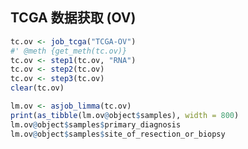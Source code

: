 

## TCGA 数据获取 (OV)

```r
tc.ov <- job_tcga("TCGA-OV")
#' @meth {get_meth(tc.ov)}
tc.ov <- step1(tc.ov, "RNA")
tc.ov <- step2(tc.ov)
tc.ov <- step3(tc.ov)
clear(tc.ov)
```

```r
lm.ov <- asjob_limma(tc.ov)
print(as_tibble(lm.ov@object$samples), width = 800)
lm.ov@object$samples$primary_diagnosis
lm.ov@object$samples$site_of_resection_or_biopsy
```

